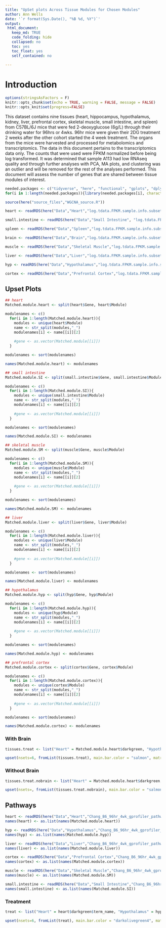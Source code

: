 ```yaml
---
title: "UpSet plots Across Tissue Modules for Chosen Modules"
author: Ann Wells
date: '`r format(Sys.Date(), "%B %d, %Y")`'
output:
 html_document:
   keep_md: TRUE
   code_folding: hide
   collapsed: no
   toc: yes
   toc_float: yes
   self_contained: no
   
---
```


# Introduction

```r
options(stringsAsFactors = F)
knitr::opts_chunk$set(echo = TRUE, warning = FALSE, message = FALSE)
knitr::opts_knit$set(progress=FALSE)

```

This dataset contains nine tissues (heart, hippocampus, hypothalamus, kidney, liver, prefrontal cortex, skeletal muscle, small intestine, and spleen) from C57BL/6J mice that were fed 2-deoxyglucose (6g/L) through their drinking water for 96hrs or 4wks. 96hr mice were given their 2DG treatment 2 weeks after the other cohort started the 4 week treatment. The organs from the mice were harvested and processed for metabolomics and transcriptomics. The data in this document pertains to the transcriptomics data only. The counts that were used were FPKM normalized before being log transformed. It was determined that sample A113 had low RNAseq quality and through further analyses with PCA, MA plots, and clustering was an outlier and will be removed for the rest of the analyses performed. This document will assess the number of genes that are shared between tissue modules of interest.

```r
needed.packages <- c("tidyverse", "here", "functional", "gplots", "dplyr", "GeneOverlap", "R.utils", "reshape2","magrittr","data.table", "RColorBrewer","preprocessCore", "ARTool","emmeans", "phia", "gprofiler2","rlist", "plotly","kableExtra","foreach","doParallel","doFuture","UpSetR")
for(i in 1:length(needed.packages)){library(needed.packages[i], character.only = TRUE)}

source(here("source_files","WGCNA_source.R"))
```

```r
heart <- readRDS(here("Data","Heart","log.tdata.FPKM.sample.info.subset.heart.WGCNA.module.membership.RData"))

small.intestine <- readRDS(here("Data","Small Intestine", "log.tdata.FPKM.sample.info.subset.small.intestine.WGCNA.module.membership.RData"))

spleen <- readRDS(here("Data","Spleen","log.tdata.FPKM.sample.info.subset.spleen.WGCNA.module.membership.RData"))

brain <- readRDS(here("Data","Brain","log.tdata.FPKM.sample.info.subset.hip.hyp.cortex.WGCNA.module.membership.RData"))

muscle <- readRDS(here("Data","Skeletal Muscle","log.tdata.FPKM.sample.info.subset.skeletal.muscle.WGCNA.module.membership.RData"))

liver <- readRDS(here("Data","Liver","log.tdata.FPKM.sample.info.subset.liver.WGCNA.module.membership.RData"))

hyp <- readRDS(here("Data","Hypothalamus","log.tdata.FPKM.sample.info.subset.hypothalamus.WGCNA.module.membership.RData"))

cortex <- readRDS(here("Data","Prefrontal Cortex","log.tdata.FPKM.sample.info.subset.prefrontal.cortex.WGCNA.module.membership.RData"))

```

## Upset Plots {.tabset .tabset-fade .tabset-pills}
```r
## heart
Matched.module.heart <- split(heart$Gene, heart$Module)

modulenames <- c()
  for(i in 1:length(Matched.module.heart)){
    modules <- unique(heart$Module)
    name <- str_split(modules,"_")
    modulenames[i] <- name[[i]][2]
    
    #gene <- as.vector(Matched.module[[i]])
  }

modulenames <- sort(modulenames)

names(Matched.module.heart) <- modulenames

## small intestine
Matched.module.SI <- split(small.intestine$Gene, small.intestine$Module)

modulenames <- c()
  for(i in 1:length(Matched.module.SI)){
    modules <- unique(small.intestine$Module)
    name <- str_split(modules,"_")
    modulenames[i] <- name[[i]][2]
    
    #gene <- as.vector(Matched.module[[i]])
  }

modulenames <- sort(modulenames)

names(Matched.module.SI) <- modulenames

## skeletal muscle
Matched.module.SM <- split(muscle$Gene, muscle$Module)

modulenames <- c()
  for(i in 1:length(Matched.module.SM)){
    modules <- unique(muscle$Module)
    name <- str_split(modules,"_")
    modulenames[i] <- name[[i]][2]
    
    #gene <- as.vector(Matched.module[[i]])
  }

modulenames <- sort(modulenames)

names(Matched.module.SM) <- modulenames

## liver
Matched.module.liver <- split(liver$Gene, liver$Module)

modulenames <- c()
  for(i in 1:length(Matched.module.liver)){
    modules <- unique(liver$Module)
    name <- str_split(modules,"_")
    modulenames[i] <- name[[i]][2]
    
    #gene <- as.vector(Matched.module[[i]])
  }

modulenames <- sort(modulenames)

names(Matched.module.liver) <- modulenames

## hypothalamus
Matched.module.hyp <- split(hyp$Gene, hyp$Module)

modulenames <- c()
  for(i in 1:length(Matched.module.hyp)){
    modules <- unique(hyp$Module)
    name <- str_split(modules,"_")
    modulenames[i] <- name[[i]][2]
    
    #gene <- as.vector(Matched.module[[i]])
  }

modulenames <- sort(modulenames)

names(Matched.module.hyp) <- modulenames

## prefrontal cortex
Matched.module.cortex <- split(cortex$Gene, cortex$Module)

modulenames <- c()
  for(i in 1:length(Matched.module.cortex)){
    modules <- unique(cortex$Module)
    name <- str_split(modules,"_")
    modulenames[i] <- name[[i]][2]
    
    #gene <- as.vector(Matched.module[[i]])
  }

modulenames <- sort(modulenames)

names(Matched.module.cortex) <- modulenames
```

### With Brain
```r
tissues.treat <- list("Heart" = Matched.module.heart$darkgreen, "Hypothalamus" = Matched.module.hyp$bisque4, "Liver" = Matched.module.liver$darkolivegreen, "Prefrontal Cortex" = Matched.module.cortex$bisque2, "Skeletal Muscle" = Matched.module.SM$salmon2, "Small Intestine" = Matched.module.SI$green4)

upset(nsets=6, fromList(tissues.treat), main.bar.color = "salmon", matrix.color = "midnightblue", sets.bar.color = "darkolivegreen", text.scale = 1)
```

### Without Brain
```r
tissues.treat.nobrain <- list("Heart" = Matched.module.heart$darkgreen, "Liver" = Matched.module.liver$darkolivegreen, "Skeletal Muscle" = Matched.module.SM$salmon2, "Small Intestine" = Matched.module.SI$green4)

upset(nsets=, fromList(tissues.treat.nobrain), main.bar.color = "salmon", matrix.color = "midnightblue", sets.bar.color = "darkolivegreen", text.scale = 1)
```

## Pathways

```r
heart <- readRDS(here("Data","Heart","Chang_B6_96hr_4wk_gprofiler_pathway_annotation_list_heart_WGCNA.RData"))
names(heart) <- as.list(names(Matched.module.heart))

hyp <- readRDS(here("Data","Hypothalamus","Chang_B6_96hr_4wk_gprofiler_pathway_annotation_list_hypothalamus_WGCNA.RData"))
names(hyp) <- as.list(names(Matched.module.hyp))

liver <- readRDS(here("Data","Liver","Chang_B6_96hr_4wk_gprofiler_pathway_annotation_list_liver_WGCNA.RData"))
names(liver) <- as.list(names(Matched.module.liver))

cortex <- readRDS(here("Data","Prefrontal Cortex","Chang_B6_96hr_4wk_gprofiler_pathway_annotation_list_prefrontal_cortex_WGCNA.RData"))
names(cortex) <- as.list(names(Matched.module.cortex))

muscle <- readRDS(here("Data","Skeletal Muscle","Chang_B6_96hr_4wk_gprofiler_pathway_annotation_list_skeletal_muscle_WGCNA.RData"))
names(muscle) <- as.list(names(Matched.module.SM))

small.intestine <- readRDS(here("Data","Small Intestine","Chang_B6_96hr_4wk_gprofiler_pathway_annotation_list_small_intestine_WGCNA.RData"))
names(small.intestine) <- as.list(names(Matched.module.SI))
```

### Treatment
```r
treat <- list("Heart" = heart$darkgreen$term_name, "Hypothalamus" = hyp$bisque4$term_name, "Liver" = liver$darkolivegreen$term_name, "Prefrontal Cortex" = cortex$bisque2$term_name, "Skeletal Muscle" = muscle$salmon2$term_name, "Small Intestine" = small.intestine$green4$term_name)

upset(nsets=6, fromList(treat), main.bar.color = "darkolivegreen4", matrix.color = "darkorchid4", sets.bar.color = "dodgerblue4", text.scale = 1)
```
